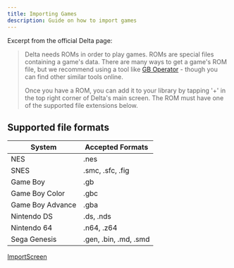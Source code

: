 ```yaml
---
title: Importing Games
description: Guide on how to import games
---
```



Excerpt from the official Delta page:

> Delta needs ROMs in order to play games. ROMs are special files containing a game's data. There are many ways to get a game's ROM file, but we recommend using a tool like [GB Operator](https://www.epilogue.co/product/gb-operator) - though you can find other similar tools online.
>
> Once you have a ROM, you can add it to your library by tapping '+' in the top right corner of Delta's main screen. The ROM must have one of the supported file extensions below.

## Supported file formats

| System           | Accepted Formats      |
| ---------------- | --------------------- |
| NES              | .nes                  |
| SNES             | .smc, .sfc, .fig      |
| Game Boy         | .gb                   |
| Game Boy Color   | .gbc                  |
| Game Boy Advance | .gba                  |
| Nintendo DS      | .ds, .nds             |
| Nintendo 64      | .n64, .z64            |
| Sega Genesis     | .gen, .bin, .md, .smd |

[ImportScreen](https://faq.deltaemulator.com/~gitbook/image?url=https%3A%2F%2F962348188-files.gitbook.io%2F%7E%2Ffiles%2Fv0%2Fb%2Fgitbook-x-prod.appspot.com%2Fo%2Fspaces%252FYCYX5snWo5AcJfoqPGgn%252Fuploads%252FIhhoMdR24JMuGgrttZXe%252FIMG_4695.PNG%3Falt%3Dmedia%26token%3D4d152a8f-7f58-4d72-8e26-6c96421cf776&width=768&dpr=1&quality=100&sign=66c98549&sv=2)
